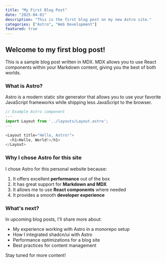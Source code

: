 ```yaml
---
title: "My First Blog Post"
date: "2025-04-01"
description: "This is the first blog post on my new Astro site."
categories: ["Astro", "Web Development"]
featured: true
---
```


## Welcome to my first blog post!

This is a sample blog post written in MDX. MDX allows you to use React components within your Markdown content, giving you the best of both worlds.

### What is Astro?

Astro is a modern static site generator that allows you to use your favorite JavaScript frameworks while shipping less JavaScript to the browser.

```js
// Example Astro component
---
import Layout from '../layouts/Layout.astro';
---

<Layout title="Hello, Astro!">
  <h1>Hello, World!</h1>
</Layout>
```

### Why I chose Astro for this site

I chose Astro for this personal website because:

1. It offers excellent **performance** out of the box
2. It has great support for **Markdown and MDX**
3. It allows me to use **React components** where needed
4. It provides a smooth **developer experience**

### What's next?

In upcoming blog posts, I'll share more about:

- My experience working with Astro in a monorepo setup
- How I integrated shadcn/ui with Astro
- Performance optimizations for a blog site
- Best practices for content management

Stay tuned for more content!
